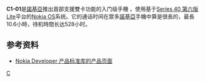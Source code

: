 {{Infobox Mobile
| name            = 诺基亚 C1-01
| image           = Nokia C1-01.jpg
| imagesize       = 300px
| manufacturer    = [[诺基亚|诺基亚]]
| carrier         = 
| available       = 2010年6月3日
| series          = [[诺基亚C系列|诺基亚C系列]]
| predecessor     = 
| successor       = 
| status          = 
| form            = 直板式
| size            = 108 × 45 × 14 [[毫米|毫米]]
| weight          = 78.8 [[克|克]]
| networks        = [[GSM|GSM]] 1800 / 1900 / 850 / 900
| os              = [[Series_40|Series 40 第六版 Lite]]平台<br/>[[Nokia_OS|Nokia OS]]
| cpu             = 
| screen          = 128 × 160 [[像素|像素]] 1.8[[英寸|英寸]]<br/>TFT屏幕 65,000色
| input           = 传统T9键盘
| interior_memory = 64 [[MB|MB]] 用户最大可用10 MB
| memory_card     = [[MicroSD|MicroSD]] 最大支持32[[GB|GB]]
| memory          = 16 MB
| connectivity    = [[EGPRS|EGPRS]]<br/>[[GPRS|GPRS]]<br/>[[蓝牙|蓝牙]]2.1 +EDR<br/>[[MicroUSB|MicroUSB]]
| battery         = BL-5C 3.7V 1020[[mAh|mAh]] 在一些地区使用BL-5CB（800 mAh）
| camera          = 30万像素 最大解析度640×480像素
| ringtone        = 
| music           = 支持格式：AAC, AMR-NB, AMR-WB, AWB, M4A, MIDI Tones (poly 24), Mobile XMF, MP3, SP-MIDI, WAV, WMA
}}

'''C1-01'''是[[諾基亞|諾基亞]]推出首部支援雙卡功能的入门级手機 ，使用基于[[Series_40|Series 40 第六版 Lite]]平台的[[Nokia_OS|Nokia OS]]系统。它的通话时间在眾多[[諾基亞|諾基亞]]手機中算是很長的，最長10.6小時，待机時間长达528小时。

== 参考资料 ==
<div class="references-small">
<references />
</div>

* [https://web.archive.org/web/20110828014712/http://www.developer.nokia.com/Devices/Device_specifications/C1-01/ Nokia Developer 产品标准库的产品页面]

{{Nokia phones}}

[[Category:诺基亚手机|C]]